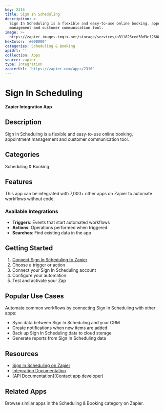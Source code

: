 ```yaml
---
key: 2316
title: Sign In Scheduling
description: >-
  Sign In Scheduling is a flexible and easy-to-use online booking, appointment
  management and customer communication tool.
image: >-
  https://zapier-images.imgix.net/storage/services/a311826ced50d3cf2608df15f1e33808.png?auto=format%2Ccompress&ixlib=python-3.0.0&q=50
hexColor: '#000000'
categories: Scheduling & Booking
apiUrl: ''
collection: Apps
source: zapier
type: Integration
zapierUrl: 'https://zapier.com/apps/2316'
---
```

# Sign In Scheduling

**Zapier Integration App**

## Description

Sign In Scheduling is a flexible and easy-to-use online booking, appointment management and customer communication tool.

## Categories

Scheduling & Booking

## Features

This app can be integrated with 7,000+ other apps on Zapier to automate workflows without code.

### Available Integrations

- **Triggers**: Events that start automated workflows
- **Actions**: Operations performed when triggered
- **Searches**: Find existing data in the app

## Getting Started

1. [Connect Sign In Scheduling to Zapier](https://zapier.com/apps/2316)
2. Choose a trigger or action
3. Connect your Sign In Scheduling account
4. Configure your automation
5. Test and activate your Zap

## Popular Use Cases

Automate common workflows by connecting Sign In Scheduling with other apps:

- Sync data between Sign In Scheduling and your CRM
- Create notifications when new items are added
- Back up Sign In Scheduling data to cloud storage
- Generate reports from Sign In Scheduling data

## Resources

- [Sign In Scheduling on Zapier](https://zapier.com/apps/2316)
- [Integration Documentation](https://zapier.com/apps/2316/integrations)
- [API Documentation](Contact app developer)

## Related Apps

Browse similar apps in the Scheduling & Booking category on Zapier.
